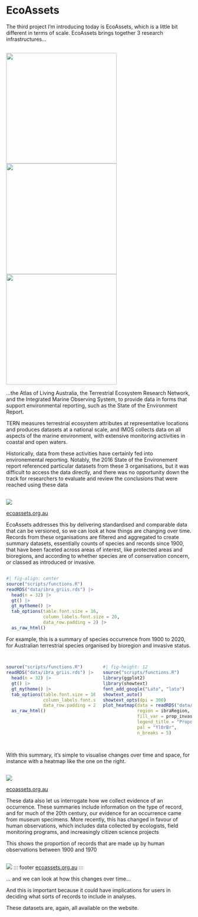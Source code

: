 # EcoAssets {#ecoassets .ecoassets-breaks data-menu-title="EcoAssets" background-color="#3d5a80"}

::: {.notes}
The third project I'm introducing today is EcoAssets, which is a little bit different in terms of scale. EcoAssets brings together 3 research 
infrastructures...
:::


## {#three-logos data-menu-title="3 Research Infrastructures"}

![](images/logos/logo_ala.png){.absolute bottom="350px" left="200px" width="300px"}
![](images/logos/logo_tern.png){.absolute bottom="300px" left="600px" width="300px"}
![](images/logos/logo_imos.png){.absolute bottom="350px" left="1000px" width="300px"}


::: {.notes}
...the Atlas of Living Australia, the Terrestrial Ecosystem Research
Network, and the Integrated Marine Observing System, to provide data in forms 
that support environmental reporting, such as the State of the Environment Report. 

TERN measures terrestrial ecosystem attributes at representative locations and produces
datasets at a national scale, and IMOS collects data on all aspects of the 
marine environment, with extensive monitoring activities in coastal and open waters.

Historically, data from these activities have certainly fed into environemental reporting.
Notably, the 2016 State of the Environement report referenced particular datasets from
these 3 organisations, but it was difficult to access the data directly, and there was no
opportunity down the track for researchers to evaluate and review the conclusions that were
reached using these data
:::


##  {#ecoassets-home data-menu-title="EcoAssets (home)"}

![](images/ecoassets-home.png){fig-align="center"}

::: footer
[ecoassets.org.au](https://ecoassets.org.au)
:::

::: {.notes}
EcoAssets addresses this by delivering standardised and comparable data that can be versioned, so we can look at how things are changing over time. Records from these organisations are filtered and aggregated to create summary datasets, essentially counts of species and records since 1900, that have been faceted across areas of interest, like protected areas and bioregions, and according to whether species are of conservation concern, or classed as introduced or invasive. 
:::



##  {#ibra-table data-menu-title="IBRA GRIIS data" }

```r
#| fig-align: center
source("scripts/functions.R")
readRDS("data/ibra_griis.rds") |> 
  head(n = 32) |> 
  gt() |> 
  gt_mytheme() |> 
  tab_options(table.font.size = 16,
              column_labels.font.size = 20,
              data_row.padding = 2) |> 
  as_raw_html()
```

::: {.notes}
For example, this is a summary of species occurrence from 1900 to 2020, for Australian terrestrial species organised by bioregion and invasive status.
:::



##  {#ibra-griis-heatmap data-menu-title="IBRA GRIIS heatmap"}
::: columns
::: {.column width="50%"}
```r
source("scripts/functions.R")
readRDS("data/ibra_griis.rds") |> 
  head(n = 32) |> 
  gt() |> 
  gt_mytheme() |> 
  tab_options(table.font.size = 16,
              column_labels.font.size = 20,
              data_row.padding = 2) |> 
  as_raw_html()
```
:::
::: {.column width="50%"}
```r
#| fig-height: 12
source("scripts/functions.R")
library(ggplot2)
library(showtext)
font_add_google("Lato", "lato")
showtext_auto()
showtext_opts(dpi = 300)
plot_heatmap(data = readRDS("data/ibra_griis_plotting.rds"),
             region = ibraRegion,
             fill_var = prop_invasive,
             legend_title = "Proportion of introduced/invasive\nspecies in IBRA regions",
             pal = "YlOrBr",
             n_breaks = 5)
                
```
:::
:::

::: {.notes}
With this summary, it's simple to visualise changes over time and space, for instance with a heatmap like the one on the right. 
:::



##  {#choropleth-static data-menu-title="Choropleth (static)"}

![](images/choropleth_ibra_imcra_1900.png){fig-align="center"}

::: footer
[ecoassets.org.au](https://ecoassets.org.au)
:::

::: {.notes}
These data also let us interrogate how we collect evidence of an occurrence. These summaries include information on the type of record, and for much of the 20th century, our evidence for an occurrence came from museum specimens. More recently, this has changed in favour of human observations, which includes data collected by ecologists, field monitoring programs, and increasingly citizen science projects

This shows the proportion of records that are made up by human observations between 1900 and 1970
:::


##  {#choropleth-gif data-menu-title="Choropleth (GIF)"}

![](images/choropleth_ibra_imcra_observations.gif){fig-align="center"}
::: footer
[ecoassets.org.au](https://ecoassets.org.au)
:::

::: {.notes}
... and we can look at how this changes over time...

And this is important because it could have implications for users in deciding 
what sorts of records to include in analyses.

These datasets are, again, all available on the website.
:::
